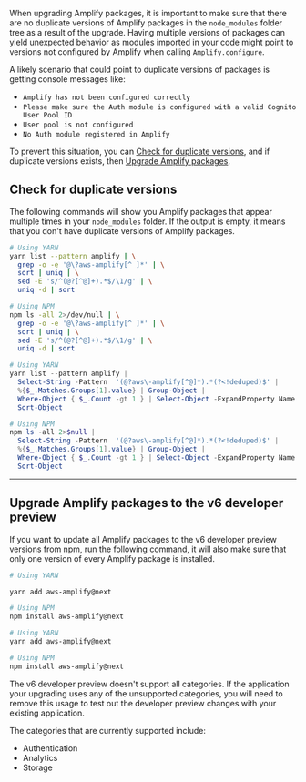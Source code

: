 When upgrading Amplify packages, it is important to make sure that there are no duplicate versions of Amplify packages in the `node_modules` folder tree as a result of the upgrade. Having multiple versions of packages can yield unexpected behavior as modules imported in your code might point to versions not configured by Amplify when calling `Amplify.configure`.

A likely scenario that could point to duplicate versions of packages is getting console messages like:
- `Amplify has not been configured correctly`
- `Please make sure the Auth module is configured with a valid Cognito User Pool ID`
- `User pool is not configured`
- `No Auth module registered in Amplify`

To prevent this situation, you can [Check for duplicate versions](#check-for-duplicate-versions), and if duplicate versions exists, then [Upgrade Amplify packages](#upgrade-amplify-packages).
## Check for duplicate versions

The following commands will show you Amplify packages that appear multiple times in your `node_modules` folder. If the output is empty, it means that you don't have duplicate versions of Amplify packages.

<BlockSwitcher>

<Block name="Mac and Linux">

```sh
# Using YARN
yarn list --pattern amplify | \
  grep -o -e '@\?aws-amplify[^ ]*' | \
  sort | uniq | \
  sed -E 's/^(@?[^@]+).*$/\1/g' | \
  uniq -d | sort
```

```sh
# Using NPM
npm ls -all 2>/dev/null | \
  grep -o -e '@\?aws-amplify[^ ]*' | \
  sort | uniq | \
  sed -E 's/^(@?[^@]+).*$/\1/g' | \
  uniq -d | sort
```

</Block>

<Block name="Windows (PowerShell)">

```powershell
# Using YARN
yarn list --pattern amplify |
  Select-String -Pattern  '(@?aws\-amplify[^@]*).*(?<!deduped)$' | 
  %{$_.Matches.Groups[1].value} | Group-Object | 
  Where-Object { $_.Count -gt 1 } | Select-Object -ExpandProperty Name |
  Sort-Object
```

```powershell
# Using NPM
npm ls -all 2>$null |
  Select-String -Pattern  '(@?aws\-amplify[^@]*).*(?<!deduped)$' | 
  %{$_.Matches.Groups[1].value} | Group-Object | 
  Where-Object { $_.Count -gt 1 } | Select-Object -ExpandProperty Name |
  Sort-Object
```

</Block>

</BlockSwitcher>

---

## Upgrade Amplify packages to the v6 developer preview

If you want to update all Amplify packages to the v6 developer preview versions from npm, run the following command, it will also make sure that only one version of every Amplify package is installed.

<BlockSwitcher>

<Block name="Mac and Linux">

```sh
# Using YARN

yarn add aws-amplify@next
```

```sh
# Using NPM
npm install aws-amplify@next
```

</Block>

<Block name="Windows (PowerShell)">

```powershell
# Using YARN
yarn add aws-amplify@next
```

```powershell
# Using NPM
npm install aws-amplify@next
```

</Block>

</BlockSwitcher>

The v6 developer preview doesn't support all categories. If the application your upgrading uses any of the
unsupported categories, you will need to remove this usage to test out the developer preview changes with your
existing application.

The categories that are currently supported include:
- Authentication
- Analytics
- Storage
